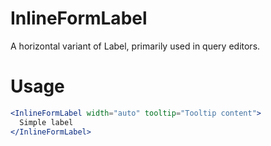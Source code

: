 
# InlineFormLabel

A horizontal variant of Label, primarily used in query editors.

# Usage
```jsx
<InlineFormLabel width="auto" tooltip="Tooltip content">
  Simple label
</InlineFormLabel>
```

<Props of={InlineFormLabel}/>
